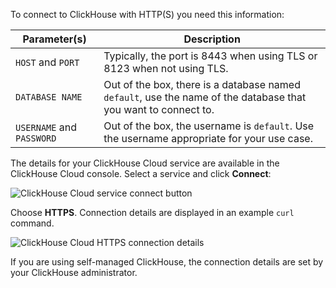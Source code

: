 
To connect to ClickHouse with HTTP(S) you need this information:

| Parameter(s)            | Description                                                                                                   |
|-------------------------|---------------------------------------------------------------------------------------------------------------|
|`HOST` and `PORT`        | Typically, the port is 8443 when using TLS or 8123 when not using TLS.                                        |
|`DATABASE NAME`          | Out of the box, there is a database named `default`, use the name of the database that you want to connect to.|
|`USERNAME` and `PASSWORD`| Out of the box, the username is `default`. Use the username appropriate for your use case.                    |

The details for your ClickHouse Cloud service are available in the ClickHouse Cloud console.
Select a service and click **Connect**:

<Image img={cloud_connect_button} size="md" alt="ClickHouse Cloud service connect button" border />

Choose **HTTPS**. Connection details are displayed in an example `curl` command.

<Image img={connection_details_https} size="md" alt="ClickHouse Cloud HTTPS connection details" border/>

If you are using self-managed ClickHouse, the connection details are set by your ClickHouse administrator.
